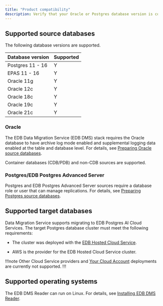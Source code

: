 ```yaml
---
title: "Product compatibility"
description: Verify that your Oracle or Postgres database version is compatible with EDB Data Migration Service.
---
```


<div id="supported_versions" class="registered_link"></div>

## Supported source databases

The following database versions are supported.

| Database version | Supported |
|------------------|-----------|
| Postgres 11 - 16 | Y         |
| EPAS 11 - 16     | Y         |
| Oracle 11g       | Y         |
| Oracle 12c       | Y         |
| Oracle 18c       | Y         |
| Oracle 19c       | Y         |
| Oracle 21c       | Y         |

### Oracle

The EDB Data Migration Service (EDB DMS) stack requires the Oracle database to have archive log mode enabled and supplemental logging data enabled at the table and database level. For details, see [Preparing Oracle source databases](getting_started/preparing_db/preparing_oracle_source_databases).

Container databases (CDB/PDB) and non-CDB sources are supported.

### Postgres/EDB Postgres Advanced Server

Postgres and EDB Postgres Advanced Server sources require a database role or user that can manage replications. For details, see [Preparing Postgres source databases](getting_started/preparing_db/preparing_postgres_source_databases).

## Supported target databases 

Data Migration Service supports migrating to EDB Postgres AI Cloud Services. The target Postgres database cluster must meet the following requirements:

-   The cluster was deployed with the [EDB Hosted Cloud Service](/edb-postgres-ai/cloud-service/getting_started/planning/choosing_your_deployment/edb_hosted_cloud_service/).

-   AWS is the provider for the EDB Hosted Cloud Service cluster. 

!!!note
   Other Cloud Service providers and [Your Cloud Account](/edb-postgres-ai/cloud-service/getting_started/planning/choosing_your_deployment/your_cloud_account/) deployments are currently not supported.
!!!

## Supported operating systems

The EDB DMS Reader can run on Linux. For details, see [Installing EDB DMS Reader](getting_started/installing).

